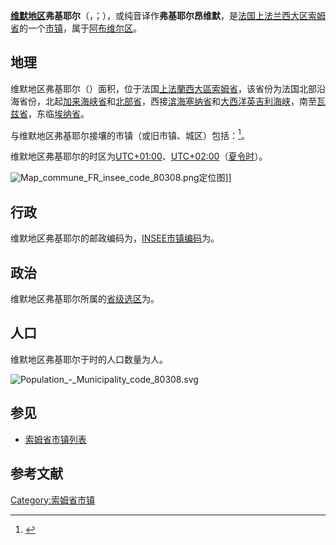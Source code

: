 {{noteTA|G1=法国地名}}
{{Infobox French commune
|name                    = 维默地区弗基耶尔
|native name             = Feuquières-en-Vimeu
|arrondissement          = [[阿布维尔区|阿布维尔区]]
}}
'''[[维默|维默地区]]弗基耶尔'''（{{lang-fr|Feuquières-en-Vimeu}}，{{IPA-fr|føkjɛʁ ɑ̃ vimø}}；{{lang-pcd|Feutchére-in-Vimeu}}），或纯音译作'''弗基耶尔昂维默'''，是[[法国|法国]][[上法兰西大区|上法兰西大区]][[索姆省|索姆省]]的一个[[市镇_(法国)|市镇]]，属于[[阿布维尔区|阿布维尔区]]。

== 地理 ==
维默地区弗基耶尔（{{wikidata|property|linked|P625}}）面积{{wikidata|properties|P2046}}，位于法国[[上法蘭西大區|上法蘭西大區]][[索姆省|索姆省]]，该省份为法国北部沿海省份，北起[[加来海峡省|加来海峡省]]和[[北部省_(法国)|北部省]]，西接[[滨海塞纳省|滨海塞纳省]]和[[大西洋|大西洋]][[英吉利海峡|英吉利海峡]]，南至[[瓦兹省|瓦兹省]]，东临[[埃纳省|埃纳省]]。

与维默地区弗基耶尔接壤的市镇（或旧市镇、城区）包括：{{Wikidata|properties|linked|P47}}<ref name="geo">{{Cite web|url=https://www.geoportail.gouv.fr/carte|title=Carte|accessdate=2020-03-22|author=Géoportail|language=fr|publisher=Géoportail|archive-date=2017-01-29|archive-url=https://web.archive.org/web/20170129154129/https://www.geoportail.gouv.fr/carte/|dead-url=no}}</ref>。

维默地区弗基耶尔的时区为[[UTC+01:00|UTC+01:00]]、[[UTC+02:00|UTC+02:00]]（[[夏时制|夏令时]]）。

[[File:Map_commune_FR_insee_code_80308.png|thumb]]定位图]]{{Clear|left}}
== 行政 ==
维默地区弗基耶尔的邮政编码为{{wikidata|properties|P281}}，[[法国国家统计与经济研究所|INSEE市镇编码]]为{{wikidata|properties|P374}}。

== 政治 ==
维默地区弗基耶尔所属的[[縣_(法國)|省级选区]]为{{WikidataLink|{{wikidata|properties|raw|best||P7938}}}}。

== 人口 ==
维默地区弗基耶尔于{{wikidata|qualifier|P1082|P585}}时的人口数量为{{wikidata|property|raw|P1082}}人。

[[File:Population_-_Municipality_code_80308.svg|thumb]]{{Clear|left}}
== 参见 ==
* [[索姆省市镇列表|索姆省市镇列表]]

== 参考文献 ==
{{reflist}}

{{索姆省市鎮}}
[[Category:索姆省市镇|Category:索姆省市镇]]